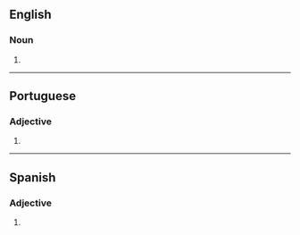==English==

===Noun===
{{head|en|noun form}}

# {{plural of|en|bronco}}

----

==Portuguese==

===Adjective===
{{head|pt|adjective form}}

# {{pt-adj form of|bronco|m|pl}}

----

==Spanish==

===Adjective===
{{head|es|adjective form}}

# {{es-adj form of|bronco|m|pl}}